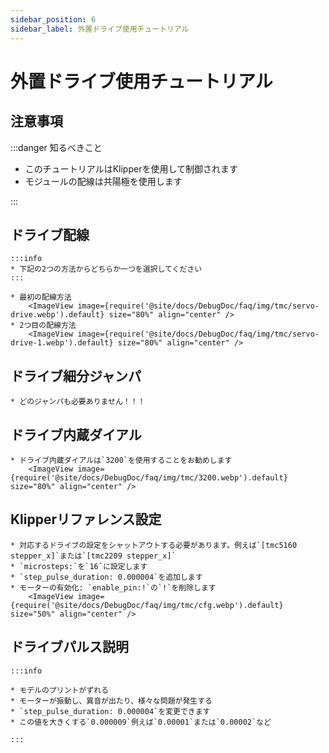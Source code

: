 ```yaml
---
sidebar_position: 6
sidebar_label: 外置ドライブ使用チュートリアル
---
```


# 外置ドライブ使用チュートリアル

## 注意事項

:::danger 知るべきこと

* このチュートリアルはKlipperを使用して制御されます
* モジュールの配線は共陽極を使用します

:::


## ドライブ配線

    :::info
    * 下記の2つの方法からどちらか一つを選択してください
    :::

    * 最初の配線方法
        <ImageView image={require('@site/docs/DebugDoc/faq/img/tmc/servo-drive.webp').default} size="80%" align="center" />
    * 2つ目の配線方法
        <ImageView image={require('@site/docs/DebugDoc/faq/img/tmc/servo-drive-1.webp').default} size="80%" align="center" />

## ドライブ細分ジャンパ
    * どのジャンパも必要ありません！！！

## ドライブ内蔵ダイアル
    * ドライブ内蔵ダイアルは`3200`を使用することをお勧めします
        <ImageView image={require('@site/docs/DebugDoc/faq/img/tmc/3200.webp').default} size="80%" align="center" />

## Klipperリファレンス設定

    * 対応するドライブの設定をシャットアウトする必要があります。例えば`[tmc5160 stepper_x]`または`[tmc2209 stepper_x]`
    * `microsteps:`を`16`に設定します
    * `step_pulse_duration: 0.000004`を追加します
    * モーターの有効化: `enable_pin:!`の`!`を削除します
        <ImageView image={require('@site/docs/DebugDoc/faq/img/tmc/cfg.webp').default} size="50%" align="center" />

## ドライブパルス説明

    :::info

    * モデルのプリントがずれる
    * モーターが振動し、異音が出たり、様々な問題が発生する
    * `step_pulse_duration: 0.000004`を変更できます
    * この値を大きくする`0.000009`例えば`0.00001`または`0.00002`など

    :::
